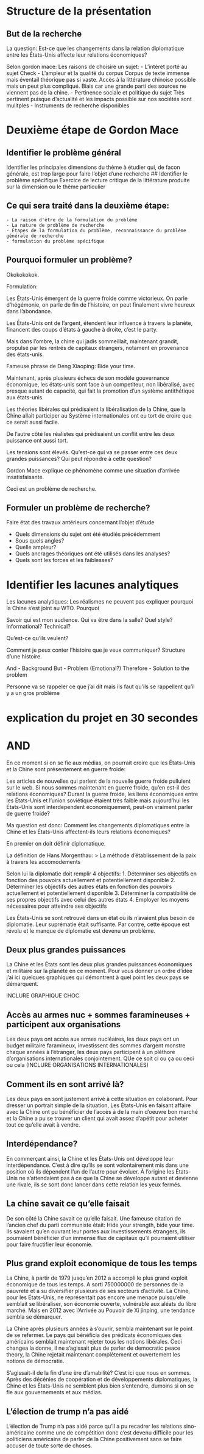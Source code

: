 # Structure de la présentation

## But de la recherche

La question: Est-ce que les changements dans la relation diplomatique entre les États-Unis affecte leur relations économiques?


Selon gordon mace: Les raisons de choisire un sujet:
- L'intéret porté au sujet
    Check
- L'ampleur et la qualité du corpus
    Corpus de texte immense mais éventail théorique pas si vaste. Accès à la littérature chinoise possible mais un peut plus compliqué. Biais car une grande parti des sources ne viennent pas de la chine.
- Pertinence sociale et  politique du sujet
    Très pertinent puisque d'actualité et les impacts possible sur nos sociétés sont mulitples 
- Instruments de recherche disponibles

    
# Deuxième étape de Gordon Mace

## Identifier le problème général
Identifier les principales dimensions du thème à étudier qui, de facon générale, est trop large pour faire l'objet d'une recherche
## Identifier le problème spécifique 
Exercice de lecture critique de la littérature produite sur la dimension ou le thème particulier 

## Ce qui sera traité dans la deuxième étape:
    - La raison d'être de la formulation du problème
    - La nature de problème de recherche 
    - Étapes de la formulation du problème, reconnaissance du problème générale de recherche
    - formulation du problème spécifique

## Pourquoi formuler un problème?

Okokokokok.

Formulation:

Les États-Unis émergent de la guerre froide comme victorieux. On parle d'hégémonie, on parle de fin de l'histoire, on peut finalement vivre heureux dans l'abondance.

Les États-Unis ont de l'argent, étendent leur influence à travers la planète, financent des coups d'états à gauche à droite, c'est le party.

Mais dans l'ombre, la chine qui jadis sommeillait, maintenant grandit, propulsé par les rentrés de capitaux étrangers, notament en provenance des états-unis.

Fameuse phrase de Deng Xiaoping: Bide your time. 

Maintenant, après plusieurs échecs de son modèle gouvernance économique, les états-unis sont face à un competiteur, non libéralisé, avec presque autant de capacité, qui fait la promotion d'un système antithétique aux états-unis.

Les théories libérales qui prédisaient la libéralisation de la Chine, que la Chine allait participer au Système internationales ont eu tort de croire que ce serait aussi facile.

De l'autre côté les réalistes qui prédisaient un conflit entre les deux puissance ont aussi tort. 

Les tensions sont élevés. Qu'est-ce qui va se passer entre ces deux grandes puissances? Qui peut répondre à cette question?

Gordon Mace explique ce phénomène comme une situation d'arrivée insatisfaisante.

Ceci est un problème de recherche.

## Formuler un problème de recherche?

Faire état des travaux antérieurs concernant l'objet d'étude 

- Quels dimensions du sujet ont été étudiés précédemment
- Sous quels angles?
- Quelle ampleur?
- Quels ancrages théoriques ont été utilisés dans les analyses?
- Quels sont les forces et les faiblesses?

# Identifier les lacunes analytiques

Les lacunes analytiques:
Les réalismes ne peuvent pas expliquer pourquoi la Chine s'est joint au WTO. Pourquoi

Savoir qui est mon audience. Qui va être dans la salle? Quel style? Informational? Technical?

Qu'est-ce qu'ils veulent?

Comment je peux conter l'histoire que je veux communiquer?
Structure d'une histoire.

And - Background
But - Problem (Emotional?)
Therefore - Solution to the problem

Personne va se rappeler ce que j'ai dit mais ils faut qu'ils se rappellent qu'il y a un gros problème




# explication du projet en 30 secondes
# AND
En ce moment si on se fie aux médias, on pourrait croire que les États-Unis et la Chine sont présentement en guerre froide:

Les articles de nouvelles qui parlent de la nouvelle guerre froide pullulent sur le web. Si nous sommes maintenant en guerre froide, qu'en est-il des relations économiques? Durant la guerre froide, les liens économiques entre les États-Unis et l'union soviétique étaient très faible mais aujourd'hui les États-Unis sont interdependent économiquement, peut-on vraiment parler de guerre froide?

Ma question est donc: Comment les changements diplomatiques entre la Chine et les États-Unis affectent-ils leurs relations économiques?

En premier on doit définir diplomatique.

La définition de Hans Morgenthau:
> La méthode d'établissement de la paix à travers les accomodements

Selon lui la diplomatie doit remplir 4 objectifs:
    1. Déterminer ses objectifs en fonction des pouvoirs actuellement et potentiellement disponible
    2. Déterminer les objectifs des autres états en fonction des pouvoirs actuellement et potentiellement disponible
    3. Déterminer la compatibilité de ses propres objectifs avec celui des autres états
    4. Employer les moyens nécessaires pour atteindre ses objectifs

Les États-Unis se sont retrouvé dans un état où ils n'avaient plus besoin de diplomatie. Leur suprématie était suffisante. Par contre, cette époque est révolu et le manque de diplomatie est devenu un problème.







## Deux plus grandes puissances
La Chine et les États sont les deux plus grandes puissances économiques et militaire sur la planète en ce moment. Pour vous donner un ordre d'idée j'ai ici quelques graphiques qui démontrent à quel point les deux pays se démarquent.

INCLURE GRAPHIQUE CHOC

## Accès au armes nuc + sommes faramineuses + participent aux organisations
Les deux pays ont accès aux armes nucléaires, les deux pays ont un budget militaire faramineux, investissent des sommes d'argent monstre chaque années à l'étranger, les deux pays participent à un pléthore d'organisations internationales conjointement. QUe ce soit ci ou ça ou ceci ou cela (INCLURE ORGANISATIONS INTERNATIONALES)

## Comment ils en sont arrivé là?
Les deux pays en sont justement arrivé à cette situation en colaborant. Pour dresser un portrait simple de la situation, Les États-Unis en faisant affaire avec la Chine ont pu bénéficier de l'accès à de la main d'oeuvre bon marché et la Chine a pu se trouver un client qui avait assez d'apétit pour acheter tout ce qu'elle avait à vendre.

## Interdépendance?
En commerçant ainsi, la Chine et les États-Unis ont développé leur interdépendance. C'est à dire qu'ils se sont volontairement mis dans une position où ils dépendent l'un de l'autre pour évoluer. À l'origine les États-Unis ne s'attendaient pas à ce que la Chine se développe autant et devienne une rivale, ils se sont donc lancer dans cette relation les yeux fermés.

## La chine savait ce qu'elle faisait
De son côté la Chine savait ce qu'elle faisait. Une fameuse citation de l'ancien chef du parti communiste était: Hide your strength, bide your time. Ils savaient qu'en ouvrant leur portes aux investissements étrangers, ils pourraient bénéficier d'un immense flux de capitaux qu'il pourraient utiliser pour faire fructifier leur économie.

## Plus grand exploit economique de tous les temps
La Chine, à partir de 1979 jusqu'en 2012 a accompli le plus grand exploit économique de tous les temps. A sorti 750000000 de personnes de la pauvreté et a su diversifier plusieurs de ses secteurs d'activité. La Chine, pour les États-Unis, ne représentait pas encore une menace puisqu'elle semblait se libéraliser, son économie ouverte, vulnérable aux aléats du libre marché. Mais en 2012 avec l'Arrivée au Pouvoir de Xi jinping, une tendance sembla se démarquer.

La Chine après plusieurs années à s'ouvrir, sembla maintenant sur le point de se refermer. Le pays qui bénéficia des prédicats économiques des américains semblait maintenant rejeter tous les notions libérales. Ceci changea la donne, il ne s'agissait plus de parler de democratic peace theory, la Chine rejetait maintenant complètement et ouvertement les notions de démocratie.

S'agissait-il de la fin d'une ère d'amabilité? C'est ici que nous en sommes. Après des décénies de coopération et de développements diplomatiques, la Chine et les États-Unis ne semblent plus bien s'entendre, dumoins si on se fie aux gouvernements et aux médias.

## L'élection de trump n'a pas aidé
L'élection de Trump n'a pas aidé parce qu'il a pu recadrer les relations sino-américaine comme une de compétition donc c'est devenu difficile pour les politiciens américains de parler de la Chine positivement sans se faire accuser de toute sorte de choses.


